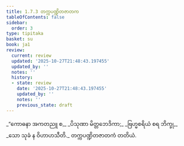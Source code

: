 ```yaml
---
title: 1.7.3 တက္ကပဏ္ဍိတဇာတက
tableOfContents: false
sidebar:
  order: 3
type: tipitaka
basket: su
book: ja1
review:
  current: review
  updated: '2025-10-27T21:48:43.197455'
  updated_by: ''
  notes: ''
  history:
  - state: review
    date: '2025-10-27T21:48:43.197455'
    updated_by: ''
    notes: ''
    previous_state: draft
---
```



<ReviewStatus review={frontmatter.review} showDetails={true} />

<HypothesisAnnotation frontmatter={frontmatter} />

<DynamicBreadcrumb />

<Division number="63" book="ja1" e="ch" v="22" p="15">

<Paragraph number="139" type="verses" book="ja1">
_“ကောဓနာ အကတညူ စ,_  
_ပိသုဏာ မိတ္တဘေဒိကာ;_  
_ဗြဟ္မစရိယံ စရ ဘိက္ခု,_  
_သော သုခံ န ဝိဟာဟသီတိ._  


</Paragraph>
</Division>

<Paragraph number="140" type="center" book="ja1">
တက္ကပဏ္ဍိတဇာတကံ တတိယံ.
</Paragraph>